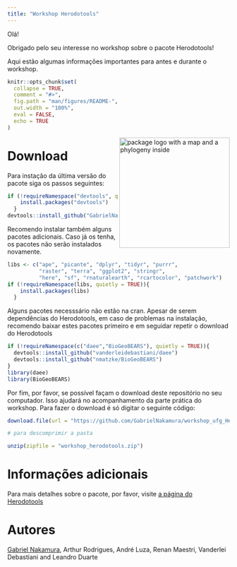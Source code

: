 ```yaml
---
title: "Workshop Herodotools"
---
```


Olá!

Obrigado pelo seu interesse no workshop sobre o pacote Herodotools!

Aqui estão algumas informações importantes para antes e durante o workshop.

<!-- README.md is generated from README.Rmd. Please edit that file -->

```r
knitr::opts_chunk$set(
  collapse = TRUE,
  comment = "#>",
  fig.path = "man/figures/README-",
  out.width = "100%",
  eval = FALSE,
  echo = TRUE
)
```

<img src="figs/logo_herodotools.png" alt="package logo with a map and a phylogeny inside" width="250px" align="right"/>


# Download 

Para instação da última versão do pacote siga os passos seguintes:

```.r
if (!requireNamespace("devtools", quietly = TRUE)){
    install.packages("devtools")
  }
devtools::install_github("GabrielNakamura/Herodotools")
```

Recomendo instalar também alguns pacotes adicionais. Caso já os tenha, os pacotes não serão instalados novamente.

```r
libs <- c("ape", "picante", "dplyr", "tidyr", "purrr",
          "raster", "terra", "ggplot2", "stringr",
          "here", "sf", "rnaturalearth", "rcartocolor", "patchwork")
if (!requireNamespace(libs, quietly = TRUE)){
    install.packages(libs)
  }

```

Alguns pacotes necesssário não estão na cran. Apesar de serem dependências do Herodotools, em caso de problemas na instalação, recomendo baixar estes pacotes primeiro e em seguidar repetir o download do Herodotools

```r
if (!requireNamespace(c("daee","BioGeoBEARS"), quietly = TRUE)){
  devtools::install_github("vanderleidebastiani/daee")
  devtools::install_github("nmatzke/BioGeoBEARS")
}
library(daee)
library(BioGeoBEARS)
```

Por fim, por favor, se possível façam o download deste repositório no  seu computador. Isso ajudará no acompanhamento da parte prática do workshop. Para fazer o download é só digitar o seguinte código:

```r
download.file(url = "https://github.com/GabrielNakamura/workshop_ufg_Herodotools/archive/main.zip", destfile = "workshop_herodotools.zip")

# para descomprimir a pasta

unzip(zipfile = "workshop_herodotools.zip")

```

# Informações adicionais

Para mais detalhes sobre o pacote, por favor, visite [a página do Herodotools](https://gabrielnakamura.github.io/Herodotools/)

# Autores

[Gabriel Nakamura](https://buscatextual.cnpq.br/buscatextual/visualizacv.do?id=K4436271D5&tokenCaptchar=03AL8dmw_ahjC34vwiKCSxy42OB3unBotZDRIrrc8u8U29BxtsinGbZpxrvh2Q6RkwudID5lIHbcMRIOafoAomRTIe3PDnqDXahAsfUkWLxCIEVy1Lt3x21uYyJmDMl_9ktOEu9twdFHvbBSR5QVo3taKJBlcGzdxx_aUrFyZsEIq-IaipNrs6L4W6HRzT_mdfUCZefAfbXHLJbXRCZ-Zw9qyGdRg495V-zqIIQsnay_oHEC8AczWL_cjMEdo5Xn-AanEzj_NyR9hntORXM2zQggWeRq5g0HACoI5_QlAdz4Wvs3sV5rvGO_6NS4TWzSig66lJC-C2mjdJMiFXH1SAJyMbSn2DR6BJqtE-xJnQrXaLnuqyL4RUnj8B_C8fICjkoQ_7DSHhPy3_uYeOUlb01WCVyx5SYkChtCG8lfjzaEsmSjKRsLCBnTRzQptL6T4kP6uHgxAXUWbLfHH8xpGlhj7Et9SPRKXL7ShQwFTySJSv1Vwo-CFsgDn3MkWaZk4VTQYmbFJq9PfudWxY3fWa9XwJbY8_8Ojyf-n5_WO5CAF-MeFcawqqRIw), Arthur Rodrigues, André Luza, Renan Maestri, Vanderlei Debastiani and Leandro Duarte








